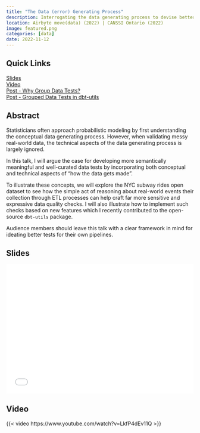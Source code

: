 ```yaml
---
title: "The Data (error) Generating Process"
description: Interrogating the data generating process to devise better data quality tests.
location: Airbyte move(data) (2022) | CANSSI Ontario (2022)
image: featured.png
categories: [data]
date: 2022-11-12
---
```


:::{.panel-tabset}

## Quick Links

<span><i class = 'bi bi-file-bar-graph'></i> [Slides](slides.pdf) </span>    
<span><i class = 'bi bi-play'></i> [Video](https://www.youtube.com/watch?v=LkfP4dEv11Q) </span>    
<span><i class = 'bi bi-pencil'></i> [Post - Why Group Data Tests?](/post/grouping-data-quality/) </span>    
<span><i class = 'bi bi-pencil'></i> [Post - Grouped Data Tests in dbt-utils](/post/grouping-data-quality-update/) </span>    

## Abstract 

Statisticians often approach probabilistic modeling by first understanding the conceptual data generating process. However, when validating messy real-world data, the technical aspects of the data generating process is largely ignored.

In this talk, I will argue the case for developing more semantically meaningful and well-curated data tests by incorporating both conceptual and technical aspects of "how the data gets made".

To illustrate these concepts, we will explore the NYC subway rides open dataset to see how the simple act of reasoning about real-world events their collection through ETL processes can help craft far more sensitive and expressive data quality checks. I will also illustrate how to implement such checks based on new features which I recently contributed to the open-source `dbt-utils` package.

Audience members should leave this talk with a clear framework in mind for ideating better tests for their own pipelines.

## Slides

<div id='slides' style="width:100%; aspect-ratio:16/11;">
<embed src="slides.pdf#zoom=Fit" width="100%" height = "100%"/>
</div>

## Video

{{< video https://www.youtube.com/watch?v=LkfP4dEv11Q >}}

:::

